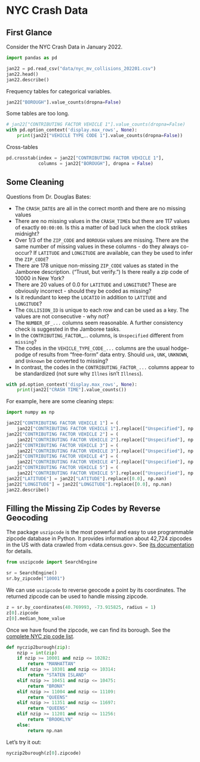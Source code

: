# NYC Crash Data


## First Glance
Consider the NYC Crash Data in January 2022.

```python
import pandas as pd

jan22 = pd.read_csv("data/nyc_mv_collisions_202201.csv")
jan22.head()
jan22.describe()
```

Frequency tables for categorical variables.
```python
jan22["BOROUGH"].value_counts(dropna=False)
```

Some tables are too long.
```python
# jan22["CONTRIBUTING FACTOR VEHICLE 1"].value_counts(dropna=False)
with pd.option_context('display.max_rows', None):
    print(jan22["VEHICLE TYPE CODE 1"].value_counts(dropna=False))
```

Cross-tables 
```python
pd.crosstab(index = jan22["CONTRIBUTING FACTOR VEHICLE 1"],
			columns = jan22["BOROUGH"], dropna = False)
```

## Some Cleaning
Questions from Dr. Douglas Bates:

+ The `CRASH_DATE`s are all in the correct month and there are no missing values
+ There are no missing values in the `CRASH_TIME`s but there are 117 values of exactly `00:00:00`. Is this a matter of bad luck when the clock strikes midnight?
+ Over 1/3 of the `ZIP_CODE` and `BOROUGH` values are missing. There are the same number of missing values in these columns - do they always co-occur? If `LATITUDE` and `LONGITUDE` are available, can they be used to infer the `ZIP_CODE`?
+ There are 178 unique non-missing `ZIP_CODE` values as stated in the Jamboree description. (“Trust, but verify.”) Is there really a zip code of 10000 in New York?
+ There are 20 values of 0.0 for `LATITUDE` and `LONGITUDE`? These are obviously incorrect - should they be coded as missing?
+ Is it redundant to keep the `LOCATIO` in addition to `LATITUDE` and `LONGITUDE`?
+ The `COLLISION_ID` is unique to each row and can be used as a key. The values are not consecutive - why not?
+ The `NUMBER_OF_...` columns seem reasonable. A further consistency check is suggested in the Jamboree tasks.
+ In the `CONTRIBUTING_FACTOR`_... columns, is `Unspecified` different from `missing`?
+ The codes in the `VEHICLE_TYPE_CODE_...` columns are the usual hodge-podge of results from “free-form” data entry. Should `unk`, `UNK`, `UNKNOWN`, and `Unknown` be converted to missing?
+ In contrast, the codes in the `CONTRIBUTING_FACTOR_...` columns appear to be standardized (not sure why `Illnes` isn’t `Illness`).


```python
with pd.option_context('display.max_rows', None):
	print(jan22["CRASH TIME"].value_counts())
```

For example, here are some cleaning steps:
```python
import numpy as np

jan22["CONTRIBUTING FACTOR VEHICLE 1"] = (
    jan22["CONTRIBUTING FACTOR VEHICLE 1"].replace(["Unspecified"], np.nan))
jan22["CONTRIBUTING FACTOR VEHICLE 2"] = (
    jan22["CONTRIBUTING FACTOR VEHICLE 2"].replace(["Unspecified"], np.nan))
jan22["CONTRIBUTING FACTOR VEHICLE 3"] = (
    jan22["CONTRIBUTING FACTOR VEHICLE 3"].replace(["Unspecified"], np.nan))
jan22["CONTRIBUTING FACTOR VEHICLE 4"] = (
    jan22["CONTRIBUTING FACTOR VEHICLE 4"].replace(["Unspecified"], np.nan))
jan22["CONTRIBUTING FACTOR VEHICLE 5"] = (
    jan22["CONTRIBUTING FACTOR VEHICLE 5"].replace(["Unspecified"], np.nan))
jan22["LATITUDE"] = jan22["LATITUDE"].replace([0.0], np.nan)
jan22["LONGITUDE"] = jan22["LONGITUDE"].replace([0.0], np.nan)
jan22.describe()
```

## Filling the Missing Zip Codes by Reverse Geocoding

The package `uszipcode` is the most powerful and easy to use programmable 
zipcode database in Python. It provides information about 42,724 zipcodes
in the US with data crawled from <data.census.gov>. 
See [its documentation](https://uszipcode.readthedocs.io/index.html) for details.


```python
from uszipcode import SearchEngine

sr = SearchEngine()
sr.by_zipcode("10001")
```

We can use `uszipcode` to reverse geocode a point by its coordinates. The
returned zipcode can be used to handle missing zipcode.

```python
z = sr.by_coordinates(40.769993, -73.915825, radius = 1)
z[0].zipcode
z[0].median_home_value
```

Once we have found the zipcode, we can find its borough. See 
the [complete NYC zip code list](https://bklyndesigns.com/new-york-city-zip-code/).

```python
def nyczip2burough(zip):
	nzip = int(zip)
	if nzip >= 10001 and nzip <= 10282:
		return "MANHATTAN"
	elif nzip >= 10301 and nzip <= 10314:
		return "STATEN ISLAND"
	elif nzip >= 10451 and nzip <= 10475:
		return "BRONX"
	elif nzip >= 11004 and nzip <= 11109:
		return "QUEENS"
	elif nzip >= 11351 and nzip <= 11697:
		return "QUEENS"
	elif nzip >= 11201 and nzip <= 11256:
		return "BROOKLYN"
	else:
		return np.nan
```

Let's try it out:
```python
nyczip2burough(z[0].zipcode)
```

